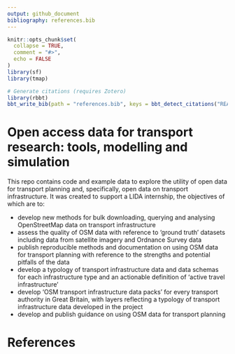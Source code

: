 ```yaml
---
output: github_document
bibliography: references.bib
---
```


<!-- README.md is generated from README.Rmd. Please edit that file -->

```r
knitr::opts_chunk$set(
  collapse = TRUE,
  comment = "#>",
  echo = FALSE
)
library(sf)
library(tmap)
```

```r
# Generate citations (requires Zotero)
library(rbbt)
bbt_write_bib(path = "references.bib", keys = bbt_detect_citations("README.Rmd"), overwrite = TRUE)
```

# Open access data for transport research: tools, modelling and simulation

<!-- badges: start -->

This repo contains code and example data to explore the utility of open data for transport planning and, specifically, open data on transport infrastructure.
It was created to support a LIDA internship, the objectives of which are to:

- develop new methods for bulk downloading, querying and analysing OpenStreetMap data on transport infrastructure
- assess the quality of OSM data with reference to ‘ground truth’ datasets including data from satellite imagery and Ordnance Survey data
- publish reproducible methods and documentation on using OSM data for transport planning with reference to the strengths and potential pitfalls of the data
- develop a typology of transport infrastructure data and data schemas for each infrastructure type and an actionable definition of ‘active travel infrastructure’
- develop ‘OSM transport infrastructure data packs’ for every transport authority in Great Britain, with layers reflecting a typology of transport infrastructure data developed in the project
- develop and publish guidance on using OSM data for transport planning

# References

